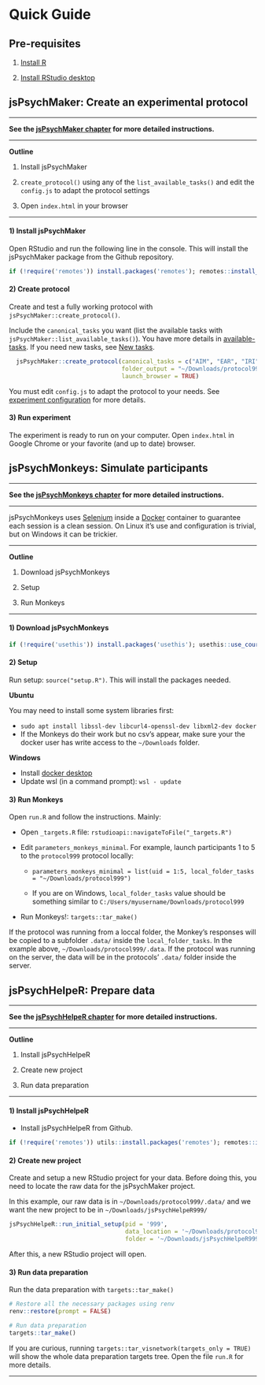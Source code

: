 # Quick Guide {#QuickGuide}

## Pre-requisites {-}

1. [Install R](https://cran.rstudio.com/)

2. [Install RStudio desktop](https://posit.co/download/rstudio-desktop/)



## jsPsychMaker: Create an experimental protocol {#QuickGuidejsPsychMaker}

------------------------------------------------------------------------

**See the [jsPsychMaker chapter](#jsPsychMaker) for more detailed instructions.**

------------------------------------------------------------------------

**Outline**

1)  Install jsPsychMaker

2)  `create_protocol()` using any of the `list_available_tasks()` and edit the `config.js` to adapt the protocol settings

3)  Open `index.html` in your browser

------------------------------------------------------------------------

#### 1) Install jsPsychMaker {.unnumbered}

Open RStudio and run the following line in the console. This will install the jsPsychMaker package from the Github repository.  


```r

if (!require('remotes')) install.packages('remotes'); remotes::install_github("gorkang/jsPsychMaker")

```

#### 2) Create protocol {.unnumbered}

Create and test a fully working protocol with `jsPsychMaker::create_protocol()`.   

Include the `canonical_tasks` you want (list the available tasks with `jsPsychMaker::list_available_tasks()`). You have more details in [available-tasks](03-jsPsychMaker.html#available-tasks). If you need new tasks, see [New tasks](07-NEWtasks.html#Newtasks).  

```r

  jsPsychMaker::create_protocol(canonical_tasks = c("AIM", "EAR", "IRI"),
                                folder_output = "~/Downloads/protocol999", 
                                launch_browser = TRUE)

```

You must edit `config.js` to adapt the protocol to your needs. See [experiment configuration](03-jsPsychMaker.html#experiment-configuration) for more details.  


#### 3) Run experiment {.unnumbered}

The experiment is ready to run on your computer. Open `index.html` in Google Chrome or your favorite (and up to date) browser.



## jsPsychMonkeys: Simulate participants {#QuickGuidejsPsychMonkeys}

------------------------------------------------------------------------

**See the [jsPsychMonkeys chapter](#jsPsychMonkeys) for more detailed instructions.**

------------------------------------------------------------------------

jsPsychMonkeys uses [Selenium](https://www.selenium.dev/) inside a [Docker](https://www.docker.com/) container to guarantee each session is a clean session. On Linux it's use and configuration is trivial, but on Windows it can be trickier.

------------------------------------------------------------------------

**Outline**

1)  Download jsPsychMonkeys

2)  Setup

3)  Run Monkeys

------------------------------------------------------------------------

#### 1) Download jsPsychMonkeys {.unnumbered}

```r

if (!require('usethis')) install.packages('usethis'); usethis::use_course(url = "gorkang/jsPsychMonkeys", destdir = "~/Downloads/")

```

#### 2) Setup {.unnumbered}

Run setup: `source("setup.R")`. This will install the packages needed.  

**Ubuntu**  

You may need to install some system libraries first:  

-   `sudo apt install libssl-dev libcurl4-openssl-dev libxml2-dev docker`  
- If the Monkeys do their work but no csv's appear, make sure your the docker user has write access to the `~/Downloads` folder.  

**Windows**  

- Install [docker desktop](https://docs.docker.com/desktop/install/windows-install/)  
- Update wsl (in a command prompt): `wsl - update`  


#### 3) Run Monkeys {.unnumbered}

Open `run.R` and follow the instructions. Mainly:

-   Open `_targets.R` file: `rstudioapi::navigateToFile("_targets.R")`

-   Edit `parameters_monkeys_minimal`. For example, launch participants 1 to 5 to the `protocol999` protocol locally:

    -   `parameters_monkeys_minimal = list(uid = 1:5, local_folder_tasks = "~/Downloads/protocol999")`  
    
    -   If you are on Windows, `local_folder_tasks` value should be something similar to `C:/Users/myusername/Downloads/protocol999`  

-   Run Monkeys!: `targets::tar_make()`


If the protocol was running from a loccal folder, the Monkey's responses will be copied to a subfolder `.data/` inside the `local_folder_tasks`. In the example above, `~/Downloads/protocol999/.data`. If the protocol was running on the server, the data will be in the protocols' `.data/` folder inside the server.  



## jsPsychHelpeR: Prepare data {#QuickGuidejsPsychHelpeR}

------------------------------------------------------------------------

**See the [jsPsychHelpeR chapter](#jsPsychHelpeR) for more detailed instructions.**

------------------------------------------------------------------------

**Outline**

1)  Install jsPsychHelpeR

2)  Create new project

3)  Run data preparation

------------------------------------------------------------------------

#### 1) Install jsPsychHelpeR {.unnumbered}

-   Install jsPsychHelpeR from Github. 

```r

if (!require('remotes')) utils::install.packages('remotes'); remotes::install_github('gorkang/jsPsychHelpeR')

```

#### 2) Create new project {.unnumbered}

Create and setup a new RStudio project for your data. Before doing this, you need to locate the raw data for the jsPsychMaker project.   

In this example, our raw data is in `~/Downloads/protocol999/.data/` and we want the new project to be in `~/Downloads/jsPsychHelpeR999/`  

```r

jsPsychHelpeR::run_initial_setup(pid = '999', 
                                 data_location = '~/Downloads/protocol999/.data/', 
                                 folder = '~/Downloads/jsPsychHelpeR999/')

```

After this, a new RStudio project will open.


#### 3) Run data preparation {.unnumbered}

Run the data preparation with `targets::tar_make()`

```r

# Restore all the necessary packages using renv
renv::restore(prompt = FALSE)

# Run data preparation
targets::tar_make()

```

If you are curious, running `targets::tar_visnetwork(targets_only = TRUE)` will show the whole data preparation targets tree. Open the file `run.R` for more details.  

------------------------------------------------------------------------
